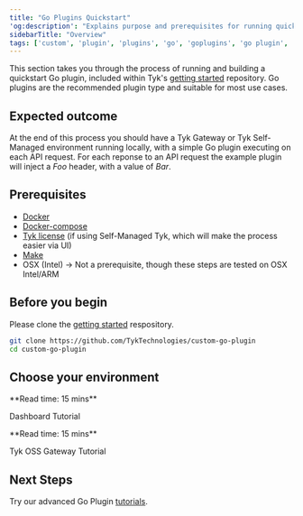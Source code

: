 ```yaml
---
title: "Go Plugins Quickstart"
'og:description': "Explains purpose and prerequisites for running quickstart Go plugin"
sidebarTitle: "Overview"
tags: ['custom', 'plugin', 'plugins', 'go', 'goplugins', 'go plugin', 'tyk go plugin', 'golang plugin']
---
```



This section takes you through the process of running and building a quickstart Go plugin, included within Tyk's [getting started](https://github.com/TykTechnologies/custom-go-plugin) repository. Go plugins are the recommended plugin type and suitable for most use cases.

## Expected outcome

At the end of this process you should have a Tyk Gateway or Tyk Self-Managed environment running locally, with a simple Go plugin executing on each API request. For each reponse to an API request the example plugin will inject a *Foo* header, with a value of *Bar*.

## Prerequisites

- [Docker](https://docs.docker.com/get-docker/)
- [Docker-compose](https://docs.docker.com/compose/install/)
- [Tyk license](https://tyk.io/sign-up/#self) (if using Self-Managed Tyk, which will make the process easier via UI)
- [Make](https://www.gnu.org/software/make)
- OSX (Intel) -> Not a prerequisite, though these steps are tested on OSX Intel/ARM

## Before you begin

Please clone the [getting started](https://github.com/TykTechnologies/custom-go-plugin) respository.

```bash
git clone https://github.com/TykTechnologies/custom-go-plugin
cd custom-go-plugin
```

## Choose your environment

<ResponsiveGrid>

<Card href="/plugins/tutorials/quick-starts/go/dashboard" img="/img/logos/tyk-logo-selfmanaged.svg">
**Read time: 15 mins**

Dashboard Tutorial
</Card>

<Card href="/plugins/tutorials/quick-starts/go/open-source" img="/img/logos/tyk-logo-selfmanaged.svg">
**Read time: 15 mins**

Tyk OSS Gateway Tutorial
</Card>

</ResponsiveGrid>

## Next Steps

Try our advanced Go Plugin [tutorials](/plugins/supported-languages/golang).
